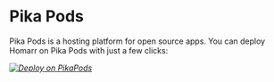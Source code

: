 # Pika Pods

Pika Pods is a hosting platform for open source apps. You can deploy Homarr on Pika Pods with just a few clicks:

[_![Deploy on PikaPods](https://www.pikapods.com/static/run-button.svg)_](https://www.pikapods.com/pods?run=homarr-v1)
